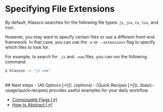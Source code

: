 # Specifying File Extensions
By default, Klassco searches for the following file types: `js`, `jsx`, `ts`,
`tsx`, and `html`.

However, you may want to specify certain files or use a different front-end
framework. In that case, you can use the `-e` or `--extensions` flag to
specify which files to look for.

For example, to search for `.js` and `.vue` files, you can run the following
command:

```bash
$ klassco -e "js vue"
```

<br />
## Next steps
- [All Options [&#8599;]](../options)
- [Quick Recipes [&#8599;]](../basic-usage/quick-recipes) provides useful
  examples for your daily workflow.

- [Composable Flags [&#8599;]](../core-concepts/key-features)
- [How to Abstract [&#8599;]](../core-concepts/how-to-abstract)
